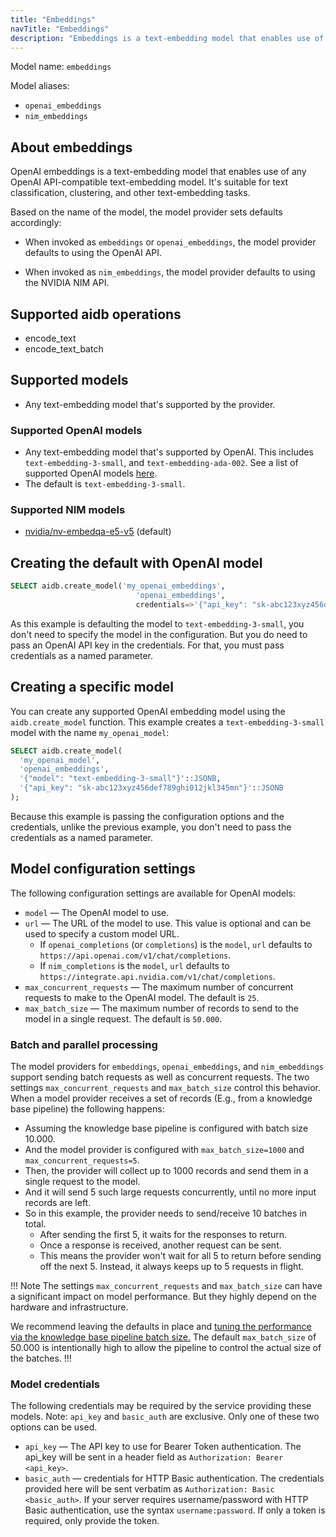 ```yaml
---
title: "Embeddings"
navTitle: "Embeddings"
description: "Embeddings is a text-embedding model that enables use of any OpenAI API-compatible text-embedding model."
---
```


Model name: `embeddings`

Model aliases:

* `openai_embeddings`
* `nim_embeddings`

## About embeddings

OpenAI embeddings is a text-embedding model that enables use of any OpenAI API-compatible text-embedding model. It's suitable for text classification, clustering, and other text-embedding tasks.

Based on the name of the model, the model provider sets defaults accordingly:

* When invoked as `embeddings` or `openai_embeddings`, the model provider defaults to using the OpenAI API.

* When invoked as `nim_embeddings`, the model provider defaults to using the NVIDIA NIM API.

## Supported aidb operations

* encode_text
* encode_text_batch

## Supported models

* Any text-embedding model that's supported by the provider.

### Supported OpenAI models

* Any text-embedding model that's supported by OpenAI. This includes `text-embedding-3-small`, and `text-embedding-ada-002`. See a list of supported OpenAI models [here](https://platform.openai.com/docs/guides/embeddings#embedding-models).
* The default is `text-embedding-3-small`.

### Supported NIM models

* [nvidia/nv-embedqa-e5-v5](https://build.nvidia.com/nvidia/nv-embedqa-e5-v5) (default)

## Creating the default with OpenAI model

```sql
SELECT aidb.create_model('my_openai_embeddings',
                            'openai_embeddings',
                            credentials=>'{"api_key": "sk-abc123xyz456def789ghi012jkl345mn"'::JSONB);
```

As this example is defaulting the model to `text-embedding-3-small`, you don't need to specify the model in the configuration. But you do need to pass an OpenAI API key in the credentials. For that, you must pass credentials as a named parameter.

## Creating a specific model

You can create any supported OpenAI embedding model using the `aidb.create_model` function. This example creates a `text-embedding-3-small` model with the name `my_openai_model`:

```sql
SELECT aidb.create_model(
  'my_openai_model',
  'openai_embeddings',
  '{"model": "text-embedding-3-small"}'::JSONB,
  '{"api_key": "sk-abc123xyz456def789ghi012jkl345mn"}'::JSONB
);
```

Because this example is passing the configuration options and the credentials, unlike the previous example, you don't need to pass the credentials as a named parameter.

## Model configuration settings

The following configuration settings are available for OpenAI models:

* `model` &mdash; The OpenAI model to use.
* `url` &mdash; The URL of the model to use. This value is optional and can be used to specify a custom model URL.
  * If `openai_completions` (or `completions`) is the `model`, `url` defaults to `https://api.openai.com/v1/chat/completions`.
  * If `nim_completions` is the `model`, `url` defaults to `https://integrate.api.nvidia.com/v1/chat/completions`.
* `max_concurrent_requests` &mdash; The maximum number of concurrent requests to make to the OpenAI model. The default is `25`.
* `max_batch_size` &mdash; The maximum number of records to send to the model in a single request. The default is `50.000`.

### Batch and parallel processing
The model providers for `embeddings`, `openai_embeddings`, and `nim_embeddings` support sending batch requests as well as concurrent requests.
The two settings `max_concurrent_requests` and `max_batch_size` control this behavior. When a model provider receives a set of records (E.g., from a knowledge base pipeline)
 the following happens:
* Assuming the knowledge base pipeline is configured with batch size 10.000.
* And the model provider is configured with `max_batch_size=1000` and `max_concurrent_requests=5`.
* Then, the provider will collect up to 1000 records and send them in a single request to the model.
* And it will send 5 such large requests concurrently, until no more input records are left.
* So in this example, the provider needs to send/receive 10 batches in total.
  * After sending the first 5, it waits for the responses to return.
  * Once a response is received, another request can be sent.
  * This means the provider won't wait for all 5 to return before sending off the next 5. Instead, it always keeps up to 5 requests in flight.

!!! Note
The settings `max_concurrent_requests` and `max_batch_size` can have a significant impact on model performance. But they highly depend on
the hardware and infrastructure.

We recommend leaving the defaults in place and [tuning the performance via the knowledge base pipeline batch size.](../../knowledge_base/performance_tuning)
The default `max_batch_size` of 50.000 is intentionally high to allow the pipeline to control the actual size of the batches.
!!!


### Model credentials
The following credentials may be required by the service providing these models. Note: `api_key` and `basic_auth` are exclusive. Only one of these two options can be used.

* `api_key` &mdash; The API key to use for Bearer Token authentication. The api_key will be sent in a header field as `Authorization: Bearer <api_key>`.
* `basic_auth` &mdash; credentials for HTTP Basic authentication. The credentials provided here will be sent verbatim as `Authorization: Basic <basic_auth>`. If your server requires username/password with HTTP Basic authentication, use the syntax `username:password`. If only a token is required, only provide the token.
